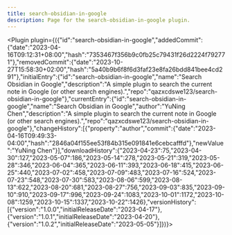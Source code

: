 ---
title: search-obsidian-in-google
description: Page for the search-obsidian-in-google plugin.
---


<Plugin plugin={({"id":"search-obsidian-in-google","addedCommit":{"date":"2023-04-16T09:12:31+08:00","hash":"7353467f356b9c0fb25c79431f26d2224f792771"},"removedCommit":{"date":"2023-10-27T15:58:30+02:00","hash":"5a40b9b6f8f6d3faf23e8fa26bdd841bee4cd291"},"initialEntry":{"id":"search-obsidian-in-google","name":"Search Obsidian in Google","description":"A simple plugin to search the current note in Google (or other search engines).","repo":"qazxcdswe123/search-obsidian-in-google"},"currentEntry":{"id":"search-obsidian-in-google","name":"Search Obsidian in Google","author":"YuNing Chen","description":"A simple plugin to search the current note in Google (or other search engines).","repo":"qazxcdswe123/search-obsidian-in-google"},"changeHistory":[{"property":"author","commit":{"date":"2023-04-16T09:49:33-04:00","hash":"2846a04f155ee53f84b315e091841e6cebcafffd"},"newValue":"YuNing Chen"}],"downloadHistory":{"2023-04-23":75,"2023-04-30":127,"2023-05-07":186,"2023-05-14":278,"2023-05-21":319,"2023-05-28":346,"2023-06-04":365,"2023-06-11":393,"2023-06-18":415,"2023-06-25":440,"2023-07-02":458,"2023-07-09":483,"2023-07-16":524,"2023-07-23":548,"2023-07-30":583,"2023-08-06":599,"2023-08-13":622,"2023-08-20":681,"2023-08-27":756,"2023-09-03":835,"2023-09-10":910,"2023-09-17":996,"2023-09-24":1083,"2023-10-01":1172,"2023-10-08":1259,"2023-10-15":1337,"2023-10-22":1426},"versionHistory":[{"version":"1.0.0","initialReleaseDate":"2023-04-17"},{"version":"1.0.1","initialReleaseDate":"2023-04-20"},{"version":"1.0.2","initialReleaseDate":"2023-05-05"}]})}></Plugin>